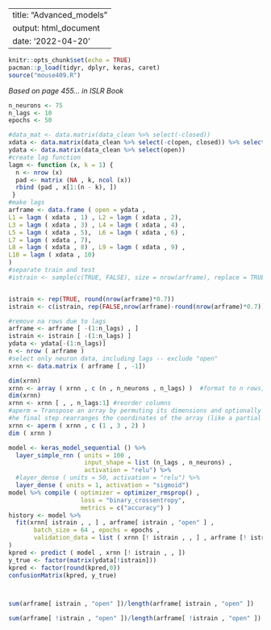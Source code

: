 --
title: "Advanced_models"
output: html_document
date: '2022-04-20'
---

```r
knitr::opts_chunk$set(echo = TRUE)
pacman::p_load(tidyr, dplyr, keras, caret)
source("mouse409.R")
```






*Based on page 455... in ISLR Book*

```r
n_neurons <- 75
n_lags <- 10
epochs <- 50

#data_mat <- data.matrix(data_clean %>% select(-closed))
xdata <- data.matrix(data_clean %>% select(-c(open, closed)) %>% select(1:75))
ydata <- data.matrix(data_clean %>% select(open))
#create lag function
lagm <- function (x, k = 1) {
  n <- nrow (x)
  pad <- matrix (NA , k, ncol (x))
  rbind (pad , x[1:(n - k), ])
 }
#make lags
arframe <- data.frame ( open = ydata ,
L1 = lagm ( xdata , 1) , L2 = lagm ( xdata , 2),
L3 = lagm ( xdata , 3) , L4 = lagm ( xdata , 4) ,
L5 = lagm ( xdata , 5),  L6 = lagm ( xdata , 6) , 
L7 = lagm ( xdata , 7),
L8 = lagm ( xdata , 8) , L9 = lagm ( xdata , 9) ,
L10 = lagm ( xdata , 10)
)
#separate train and test
#istrain <- sample(c(TRUE, FALSE), size = nrow(arframe), replace = TRUE, prob = c(.7,.3))


istrain <- rep(TRUE, round(nrow(arframe)*0.7))
istrain <- c(istrain, rep(FALSE,nrow(arframe)-round(nrow(arframe)*0.7)))

```

```r

#remove na rows due to lags
arframe <- arframe [ -(1:n_lags) , ]
istrain <- istrain [ -(1:n_lags) ]
ydata <- ydata[-(1:n_lags)]
n <- nrow ( arframe )
#select only neuron data, including lags -- exclude "open"
xrnn <- data.matrix ( arframe [ , -1])

dim(xrnn)
xrnn <- array ( xrnn , c (n , n_neurons , n_lags) )  #format to n rows; number of neurons columns; number of lags layers
dim(xrnn)
xrnn <- xrnn [ , , n_lags:1] #reorder columns 
#aperm = Transpose an array by permuting its dimensions and optionally resizing it.
#he final step rearranges the coordinates of the array (like a partial transpose) into the format that the RNN module in keras expects
xrnn <- aperm ( xrnn , c (1 , 3 , 2) )
dim ( xrnn )

```


```r
model <- keras_model_sequential () %>%
  layer_simple_rnn ( units = 100 , 
                     input_shape = list (n_lags , n_neurons) ,
                     activation = "relu") %>%
  #layer_dense ( units = 50, activation = "relu") %>% 
  layer_dense ( units = 1, activation = "sigmoid")
model %>% compile ( optimizer = optimizer_rmsprop() ,
                    loss = "binary_crossentropy",
                    metrics = c("accuracy") )
history <- model %>% 
  fit(xrnn[ istrain , , ] , arframe[ istrain , "open" ] ,
       batch_size = 64 , epochs = epochs ,
       validation_data = list ( xrnn [! istrain , , ] , arframe [! istrain , "open" ])
)
kpred <- predict ( model , xrnn [! istrain , , ])
y_true <- factor(matrix(ydata[!istrain]))
kpred <- factor(round(kpred,0))
confusionMatrix(kpred, y_true)



sum(arframe[ istrain , "open" ])/length(arframe[ istrain , "open" ])

sum(arframe[ !istrain , "open" ])/length(arframe[ !istrain , "open" ])
```